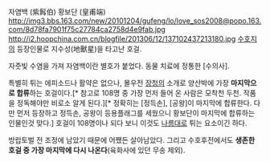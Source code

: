 자염백 (紫髥伯) 황보단 (皇甫端)
http://img3.bbs.163.com/new/20101204/gufeng/lo/love_sos2008@popo.163.com/8d78fa7901f75c27784ca2758d4e9fab.jpg
http://i2.hoopchina.com.cn/blogfile/201306/12/137102437213180.jpg
[[수호지]]의 등장인물로 지수성(地獸星)을 타고난 호걸.

자줏빛 수염을 가져 자염백이란 별호가 붙었다. 동물 치료에 정통한 [수의사]. 

특별히 튀는 에피소드나 활약은 없으나, 몰우전 [[장청]]의 소개로 양산박에 가장 '''마지막으로 합류'''하는 호걸이다.[* 참고로 108명 중 가장 먼저 들어 온 사람은 모착천 두천. 작품을 정독해야만 비로소 알게 된다.][* 정확히는 [정득손], [공왕]이 마지막에 합류한다. 다만 먼저 등장하고 정득손, 공왕이 등용플래그를 세웠으니 황보단이 마지막에 합류하는 인물인것 맞다.] 호걸이 108명이나 되다 보니 이것도 [[나름]]대로 튀는 요소이긴 하다.

방랍토벌 전 조정에 남았기 때문에 어쨌든 살아남았다. 그리고 수호후전에서도 '''생존한 호걸 중 가장 마지막에 다시 나온다'''(육화사에 있던 무송 제외).
